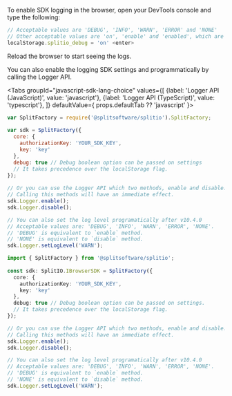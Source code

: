 
To enable SDK logging in the browser, open your DevTools console and type the following:

```javascript title="Enable logging from browser console"
// Acceptable values are 'DEBUG', 'INFO', 'WARN', 'ERROR' and 'NONE'
// Other acceptable values are 'on', 'enable' and 'enabled', which are equivalent to 'DEBUG' log level
localStorage.splitio_debug = 'on' <enter>
```

Reload the browser to start seeing the logs.

You can also enable the logging SDK settings and programmatically by calling the Logger API.

<Tabs
  groupId="javascript-sdk-lang-choice"
  values={[
    {label: 'Logger API (JavaScript)', value: 'javascript'},
    {label: 'Logger API (TypeScript)', value: 'typescript'},
  ]} defaultValue={ props.defaultTab ?? 'javascript' }>
  <TabItem value="javascript">

```javascript
var SplitFactory = require('@splitsoftware/splitio').SplitFactory;
 
var sdk = SplitFactory({
  core: {
    authorizationKey: 'YOUR_SDK_KEY',
    key: 'key'
  },
  debug: true // Debug boolean option can be passed on settings
  // It takes precedence over the localStorage flag.
});
 
// Or you can use the Logger API which two methods, enable and disable.
// Calling this methods will have an immediate effect.
sdk.Logger.enable();
sdk.Logger.disable();

// You can also set the log level programatically after v10.4.0
// Acceptable values are: 'DEBUG', 'INFO', 'WARN', 'ERROR', 'NONE'.
// 'DEBUG' is equivalent to `enable` method.
// 'NONE' is equivalent to `disable` method.
sdk.Logger.setLogLevel('WARN');
```

  </TabItem>
  <TabItem value="typescript">

```typescript
import { SplitFactory } from '@splitsoftware/splitio';
 
const sdk: SplitIO.IBrowserSDK = SplitFactory({ 
  core: {
    authorizationKey: 'YOUR_SDK_KEY',
    key: 'key'
  },
  debug: true // Debug boolean option can be passed on settings.
  // It takes precedence over the localStorage flag.
});

// Or you can use the Logger API which two methods, enable and disable.
// Calling this methods will have an immediate effect.
sdk.Logger.enable();
sdk.Logger.disable();

// You can also set the log level programatically after v10.4.0
// Acceptable values are: 'DEBUG', 'INFO', 'WARN', 'ERROR', 'NONE'.
// 'DEBUG' is equivalent to `enable` method.
// 'NONE' is equivalent to `disable` method.
sdk.Logger.setLogLevel('WARN');
```

  </TabItem>
</Tabs>